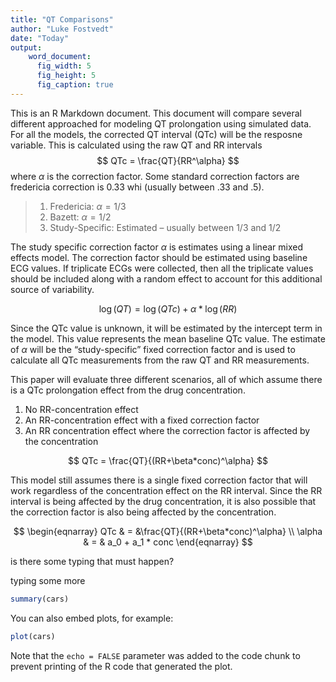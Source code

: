 ```yaml
---
title: "QT Comparisons"
author: "Luke Fostvedt"
date: "Today"
output: 
    word_document:
      fig_width: 5
      fig_height: 5
      fig_caption: true
---
```


This is an R Markdown document. This document will compare several different approached for modeling QT prolongation using simulated data. For all the models, the corrected QT interval (QTc) will be the resposne variable. This is calculated using the raw QT and RR intervals
$$
QTc = \frac{QT}{RR^\alpha}
$$
where $\alpha$ is the correction factor. Some standard correction factors are
fredericia correction is 0.33 whi (usually between .33 and .5).

> 1. Fredericia: $\alpha=1/3$
> 2. Bazett: $\alpha=1/2$
> 3. Study-Specific: Estimated -- usually between 1/3 and 1/2

The study specific correction factor $\alpha$ is estimates using a linear mixed effects model. The correction factor should be estimated using baseline ECG values. If triplicate ECGs were collected, then all the triplicate values should be included along with a random effect to account for this additional source of variability.

$$
\log(QT) = \log(QTc) + \alpha * \log(RR)
$$ 

Since the QTc value is unknown, it will be estimated by the intercept term in the model. This value represents the mean baseline QTc value. The estimate of $\alpha$ will be the "study-specific" fixed correction factor and is used to calculate all QTc measurements from the raw QT and RR measurements.   

This paper will evaluate three different scenarios, all of which assume there is a QTc prolongation effect from the drug concentration.

1. No RR-concentration effect
2. An RR-concentration effect with a fixed correction factor
3. An RR concentration effect where the correction factor is affected by the concentration



$$
QTc = \frac{QT}{(RR+\beta*conc)^\alpha}
$$

This model still assumes there is a single fixed correction factor that will work regardless of the concentration effect on the RR interval. Since the RR interval is being affected by the drug concentration, it is also possible that the correction factor is also being affected by the concentration. 

$$
\begin{eqnarray}
  QTc & = &\frac{QT}{(RR+\beta*conc)^\alpha} \\
  \alpha & = & a_0 + a_1 * conc
\end{eqnarray}
$$

is there some typing that must happen?

typing some more


```r
summary(cars)
```

You can also embed plots, for example:

```r
plot(cars)
```

Note that the `echo = FALSE` parameter was added to the code chunk to prevent printing of the R code that generated the plot.
